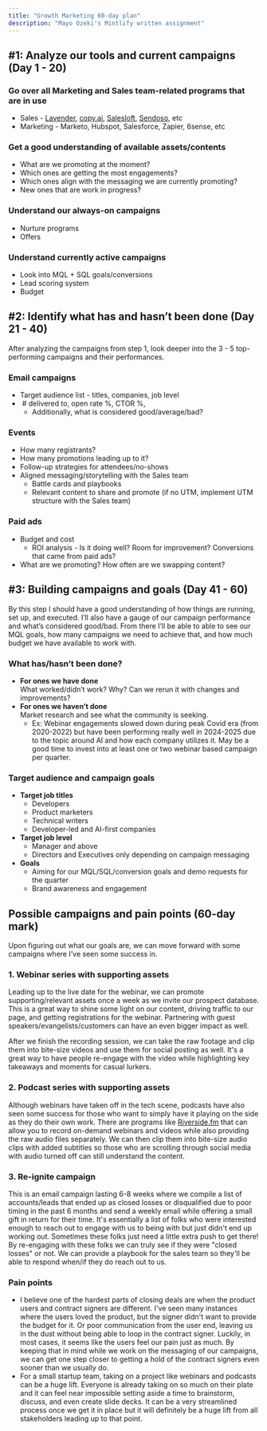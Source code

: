 ```yaml
---
title: "Growth Marketing 60-day plan"
description: "Mayo Ozeki's Mintlify written assignment"
---
```


## **#1: Analyze our tools and current campaigns (Day 1 - 20)**

### Go over all Marketing and Sales team-related programs that are in use

- Sales - [<u>Lavender</u>](https://www.lavender.ai/), [<u>copy.ai</u>](http://copy.ai), [<u>Salesloft</u>](https://www.salesloft.com/), [<u>Sendoso</u>](https://www.sendoso.com/), etc
- Marketing - Marketo, Hubspot, Salesforce, Zapier, 6sense, etc

### Get a good understanding of available assets/contents

- What are we promoting at the moment?
- Which ones are getting the most engagements?
- Which ones align with the messaging we are currently promoting?
- New ones that are work in progress?

### Understand our always-on campaigns

- Nurture programs
- Offers

### Understand currently active campaigns

- Look into MQL \+ SQL goals/conversions
- Lead scoring system
- Budget

## **#2: Identify what has and hasn’t been done (Day 21 - 40)**

After analyzing the campaigns from step 1, look deeper into the 3 - 5 top-performing campaigns and their performances.

### **Email campaigns**

- Target audience list - titles, companies, job level
-  # delivered to, open rate %, CTOR %, 
  - Additionally, what is considered good/average/bad?

### **Events**

- How many registrants?
- How many promotions leading up to it?
- Follow-up strategies for attendees/no-shows
- Aligned messaging/storytelling with the Sales team
  - Battle cards and playbooks
  - Relevant content to share and promote (if no UTM, implement UTM structure with the Sales team)

### **Paid ads**

- Budget and cost
  - ROI analysis - Is it doing well? Room for improvement? Conversions that came from paid ads?
- What are we promoting? How often are we swapping content?

## **#3: Building campaigns and goals (Day 41 - 60)**

By this step I should have a good understanding of how things are running, set up, and executed. I’ll also have a gauge of our campaign performance and what’s considered good/bad. From there I’ll be able to able to see our MQL goals, how many campaigns we need to achieve that, and how much budget we have available to work with.

### **What has/hasn’t been done?**

- **For ones we have done**\
  What worked/didn’t work? Why? Can we rerun it with changes and improvements?
- **For ones we haven’t done**\
  Market research and see what the community is seeking. 
  - Ex: Webinar engagements slowed down during peak Covid era (from 2020-2022) but have been performing really well in 2024-2025 due to the topic around AI and how each company utilizes it. May be a good time to invest into at least one or two webinar based campaign per quarter.

### **Target audience and campaign goals**

- **Target job titles**
  - Developers
  - Product marketers
  - Technical writers
  - Developer-led and AI-first companies
- **Target job level**
  - Manager and above
  - Directors and Executives only depending on campaign messaging
- **Goals**
  - Aiming for our MQL/SQL/conversion goals and demo requests for the quarter
  - Brand awareness and engagement

## **Possible campaigns and pain points (60-day mark)**

Upon figuring out what our goals are, we can move forward with some campaigns where I’ve seen some success in. 

### **1. Webinar series with supporting assets**

Leading up to the live date for the webinar, we can promote supporting/relevant assets once a week as we invite our prospect database. This is a great way to shine some light on our content, driving traffic to our page, and getting registrations for the webinar. Partnering with guest speakers/evangelists/customers can have an even bigger impact as well. 

After we finish the recording session, we can take the raw footage and clip them into bite-size videos and use them for social posting as well. It's a great way to have people re-engage with the video while highlighting key takeaways and moments for casual lurkers.

### **2. Podcast series with supporting assets**

Although webinars have taken off in the tech scene, podcasts have also seen some success for those who want to simply have it playing on the side as they do their own work. There are programs like [Riverside.fm](http://Riverside.fm) that can allow you to record on-demand webinars and videos while also providing the raw audio files separately. We can then clip them into bite-size audio clips with added subtitles so those who are scrolling through social media with audio turned off can still understand the content.

###  **3. Re-ignite campaign**

This is an email campaign lasting 6-8 weeks where we compile a list of accounts/leads that ended up as closed losses or disqualified due to poor timing in the past 6 months and send a weekly email while offering a small gift in return for their time. It's essentially a list of folks who were interested enough to reach out to engage with us to being with but just didn't end up working out. Sometimes these folks just need a little extra push to get there\! By re-engaging with these folks we can truly see if they were "closed losses" or not. We can provide a playbook for the sales team so they'll be able to respond when/if they do reach out to us.

### **Pain points**

- I believe one of the hardest parts of closing deals are when the product users and contract signers are different. I've seen many instances where the users loved the product, but the signer didn't want to provide the budget for it. Or poor communication from the user end, leaving us in the dust without being able to loop in the contract signer. Luckily, in most cases, it seems like the users feel our pain just as much. By keeping that in mind while we work on the messaging of our campaigns, we can get one step closer to getting a hold of the contract signers even sooner than we usually do. 
- For a small startup team, taking on a project like webinars and podcasts can be a huge lift. Everyone is already taking on so much on their plate and it can feel near impossible setting aside a time to brainstorm, discuss, and even create slide decks. It can be a very streamlined process once we get it in place but it will definitely be a huge lift from all stakeholders leading up to that point.